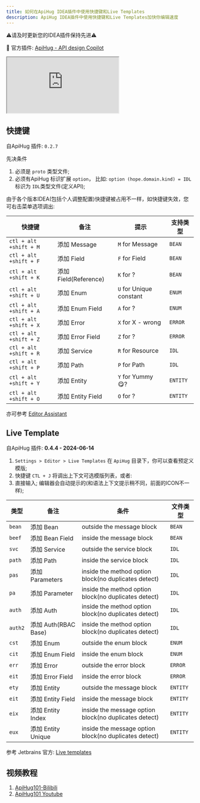 ```yaml
---
title: 如何在ApiHug IDEA插件中使用快捷键和Live Templates
description: ApiHug IDEA插件中使用快捷键和Live Templates加快你编辑速度
---
```


⚠️请及时更新您的IDEA插件保持先进⚠️

💝 官方插件: [ApiHug - API design Copilot](https://plugins.jetbrains.com/plugin/23534-apihug--api-design-copilot)

<div>
  <iframe
    src="https://plugins.jetbrains.com/embeddable/install/23534"
    border="0"
    height={'48px'}
    allow="accelerometer; autoplay; clipboard-write; encrypted-media; gyroscope; picture-in-picture"
    allowFullScreen
  ></iframe>
</div>


## 快捷键

自ApiHug 插件: `0.2.7`

先决条件
1. 必须是 `proto` 类型文件;
2. 必须有ApiHug 标识扩展 `option`， 比如: `option (hope.domain.kind) = IDL` 标识为 `IDL`类型文件(定义API);

由于各个版本IDEA(包括个人调整配置)快捷键被占用不一样，如快捷键失效，您可右击菜单选项调出:

| 快捷键                    | 备注                  | 提示                      | 支持类型     |
|------------------------|---------------------|-------------------------|----------|
| `ctl + alt +shift + M` | 添加 Message          | `M` for Message         | `BEAN`   |
| `ctl + alt +shift + F` | 添加 Field            | `F` for Field           | `BEAN`   |
| `ctl + alt +shift + K` | 添加 Field(Reference) | `K` for ?               | `BEAN`   |
| `ctl + alt +shift + U` | 添加 Enum             | `U` for Unique constant | `ENUM`   |
| `ctl + alt +shift + A` | 添加 Enum Field       | `A` for ?               | `ENUM`   |
| `ctl + alt +shift + X` | 添加 Error            | `X` for X - wrong       | `ERROR`  |
| `ctl + alt +shift + Z` | 添加 Error Field      | `Z` for ?               | `ERROR`  |
| `ctl + alt +shift + R` | 添加 Service          | `R` for Resource        | `IDL`    |
| `ctl + alt +shift + P` | 添加 Path             | `P` for Path            | `IDL`    |
| `ctl + alt +shift + Y` | 添加 Entity           | `Y` for Yummy 😋?       | `ENTITY` |
| `ctl + alt +shift + O` | 添加 Entity Field     | `O` for ?               | `ENTITY` |

亦可参考 [Editor Assistant](/zhCN-docs/idea/015-editor)

## Live Template

自ApiHug 插件: **0.4.4 -  2024-06-14**

1.  `Settings > Editor > Live Templates` 在 `ApiHug` 目录下，你可以查看预定义模版;
2.  快捷键 `CTL + J` 将调出上下文可选模版列表，或者:
3.  直接输入; 编辑器会自动提示的(和语法上下文提示稍不同，前面的ICON不一样);

| 类型      | 备注                 | 条件                                                    | 文件类型     |
|---------|--------------------|-------------------------------------------------------|----------|
| `bean`  | 添加 Bean            | outside the message block                             | `BEAN`   |
| `beef`  | 添加 Bean Field      | inside the message block                              | `BEAN`   |
| `svc`   | 添加 Service         | outside the service block                             | `IDL`    |
| `path`  | 添加 Path            | inside the service block                              | `IDL`    |
| `pas`   | 添加 Parameters      | inside the method option block(no duplicates detect)  | `IDL`    |
| `pa`    | 添加 Parameter       | inside the method option block(no duplicates detect)  | `IDL`    |
| `auth`  | 添加 Auth            | inside the method option block(no duplicates detect)  | `IDL`    |
| `auth2` | 添加 Auth(RBAC Base) | inside the method option block(no duplicates detect)  | `IDL`    |
| `cst`   | 添加 Enum            | outside the enum block                                | `ENUM`   |
| `cit`   | 添加 Enum Field      | inside the enum block                                 | `ENUM`   |
| `err`   | 添加 Error           | outside the error block                               | `ERROR`  |
| `eit`   | 添加 Error Field     | inside the error block                                | `ERROR`  |
| `ety`   | 添加 Entity          | outside the message block                             | `ENTITY` |
| `eit`   | 添加 Entity Field    | inside the message block                              | `ENTITY` |
| `eix`   | 添加 Entity Index    | inside the message option block(no duplicates detect) | `ENTITY` |
| `eux`   | 添加 Entity Unique   | inside the message option block(no duplicates detect) | `ENTITY` |

参考 Jetbrains 官方: [Live templates](https://www.jetbrains.com/help/idea/using-live-templates.html)



## 视频教程

1. [ApiHug101-Bilibili](https://space.bilibili.com/666522636)
2. [ApiHug101 Youtube](https://youtube.com/@ApiHug?si=C1yw0poHA01zbmyj)

